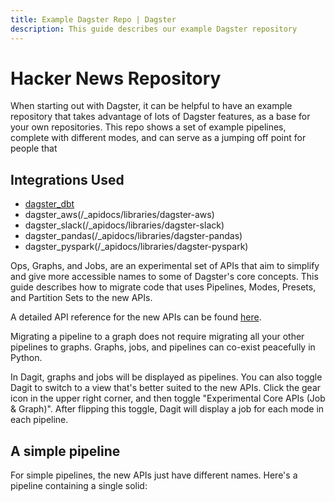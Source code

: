 ```yaml
---
title: Example Dagster Repo | Dagster
description: This guide describes our example Dagster repository
---
```


# Hacker News Repository

When starting out with Dagster, it can be helpful to have an example repository that takes advantage of lots of Dagster features, as a base for your own repositories. This repo shows a set of example pipelines, complete with different modes, and can serve as a jumping off point for people that

## Integrations Used

- [dagster_dbt](/_apidocs/libraries/dagster-dbt)
- dagster_aws(/\_apidocs/libraries/dagster-aws)
- dagster_slack(/\_apidocs/libraries/dagster-slack)
- dagster_pandas(/\_apidocs/libraries/dagster-pandas)
- dagster_pyspark(/\_apidocs/libraries/dagster-pyspark)

Ops, Graphs, and Jobs, are an experimental set of APIs that aim to simplify and give more accessible names to some of Dagster's core concepts. This guide describes how to migrate code that uses Pipelines, Modes, Presets, and Partition Sets to the new APIs.

A detailed API reference for the new APIs can be found [here](/_apidocs/experimental).

Migrating a pipeline to a graph does not require migrating all your other pipelines to graphs. Graphs, jobs, and pipelines can co-exist peacefully in Python.

In Dagit, graphs and jobs will be displayed as pipelines. You can also toggle Dagit to switch to a view that's better suited to the new APIs. Click the gear icon in the upper right corner, and then toggle "Experimental Core APIs (Job & Graph)". After flipping this toggle, Dagit will display a job for each mode in each pipeline.

## A simple pipeline

For simple pipelines, the new APIs just have different names. Here's a pipeline containing a single solid:
